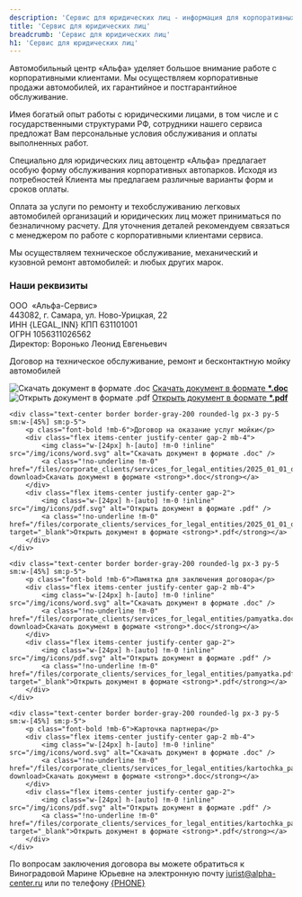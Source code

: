 ```yaml
---
description: 'Сервис для юридических лиц - информация для корпоративных клиентов центра Альфа.'
title: 'Сервис для юридических лиц'
breadcrumb: 'Сервис для юридических лиц'
h1: 'Сервис для юридических лиц'
---
```


<p>
	 Автомобильный центр «Альфа» уделяет большое внимание работе с корпоративными клиентами. Мы осуществляем корпоративные продажи автомобилей, их гарантийное и постгарантийное обслуживание.
</p>
<p>
	 Имея богатый опыт работы с юридическими лицами, в том числе и с государственными структурами РФ, сотрудники нашего сервиса предложат Вам персональные условия обслуживания и оплаты выполненных работ.
</p>
<p>
	 Специально для юридических лиц автоцентр «Альфа» предлагает особую форму обслуживания корпоративных автопарков. Исходя из потребностей Клиента мы предлагаем различные варианты форм и сроков оплаты.
</p>
<p>
	 Оплата за услуги по ремонту и техобслуживанию легковых автомобилей организаций и юридических лиц может приниматься по безналичному расчету. Для уточнения деталей рекомендуем связаться с менеджером по работе с корпоративными клиентами сервиса.
</p>
<p>
	 Мы осуществляем техническое обслуживание, механический и кузовной ремонт автомобилей: <RemontModels /> и любых других марок.
</p>
<h3 class="font-bold">Наши реквизиты</h3>
<p>
	 ООО  «Альфа-Сервис»<br />
	 443082, г. Самара, ул. Ново-Урицкая, 22<br />
	 ИНН {LEGAL_INN} КПП 631101001<br />
	 ОГРН 1056311026562<br />
	 Директор: Воронько Леонид Евгеньевич
</p>
<div class="flex flex-col gap-5 my-12 sm:flex-row sm:flex-wrap sm:justify-center">
	<div class="text-center border border-gray-200 rounded-lg px-3 py-5 sm:w-[45%] sm:p-5">
		<p class="font-bold !mb-6">Договор на техническое обслуживание, ремонт и бесконтактную мойку автомобилей</p>
		<div class="flex items-center justify-center gap-2 mb-4">
			<img class="w-[24px] h-[auto] !m-0 !inline" src="/img/icons/word.svg" alt="Скачать документ в формате .doc" />
			<a class="!no-underline !m-0" href="/files/corporate_clients/services_for_legal_entities/2025_03_21_dogovor_na_to.doc" download>Скачать документ в формате <strong>*.doc</strong></a>
		</div>
		<div class="flex items-center justify-center gap-2">
			<img class="w-[24px] h-[auto] !m-0 !inline" src="/img/icons/pdf.svg" alt="Открыть документ в формате .pdf" />
			<a class="!no-underline !m-0" href="/files/corporate_clients/services_for_legal_entities/2025_03_21_dogovor_na_to.pdf" target="_blank">Открыть документ в формате <strong>*.pdf</strong></a>
		</div>
	</div>

	<div class="text-center border border-gray-200 rounded-lg px-3 py-5 sm:w-[45%] sm:p-5">
		<p class="font-bold !mb-6">Договор на оказание услуг мойки</p>
		<div class="flex items-center justify-center gap-2 mb-4">
			<img class="w-[24px] h-[auto] !m-0 !inline" src="/img/icons/word.svg" alt="Скачать документ в формате .doc" />
			<a class="!no-underline !m-0" href="/files/corporate_clients/services_for_legal_entities/2025_01_01_dogovor_na_mojku.doc" download>Скачать документ в формате <strong>*.doc</strong></a>
		</div>
		<div class="flex items-center justify-center gap-2">
			<img class="w-[24px] h-[auto] !m-0 !inline" src="/img/icons/pdf.svg" alt="Открыть документ в формате .pdf" />
			<a class="!no-underline !m-0" href="/files/corporate_clients/services_for_legal_entities/2025_01_01_dogovor_na_mojku.pdf" target="_blank">Открыть документ в формате <strong>*.pdf</strong></a>
		</div>
	</div>

	<div class="text-center border border-gray-200 rounded-lg px-3 py-5 sm:w-[45%] sm:p-5">
		<p class="font-bold !mb-6">Памятка для заключения договора</p>
		<div class="flex items-center justify-center gap-2 mb-4">
			<img class="w-[24px] h-[auto] !m-0 !inline" src="/img/icons/word.svg" alt="Скачать документ в формате .doc" />
			<a class="!no-underline !m-0" href="/files/corporate_clients/services_for_legal_entities/pamyatka.doc" download>Скачать документ в формате <strong>*.doc</strong></a>
		</div>
		<div class="flex items-center justify-center gap-2">
			<img class="w-[24px] h-[auto] !m-0 !inline" src="/img/icons/pdf.svg" alt="Открыть документ в формате .pdf" />
			<a class="!no-underline !m-0" href="/files/corporate_clients/services_for_legal_entities/pamyatka.pdf" target="_blank">Открыть документ в формате <strong>*.pdf</strong></a>
		</div>
	</div>

	<div class="text-center border border-gray-200 rounded-lg px-3 py-5 sm:w-[45%] sm:p-5">
		<p class="font-bold !mb-6">Карточка партнера</p>
		<div class="flex items-center justify-center gap-2 mb-4">
			<img class="w-[24px] h-[auto] !m-0 !inline" src="/img/icons/word.svg" alt="Скачать документ в формате .doc" />
			<a class="!no-underline !m-0" href="/files/corporate_clients/services_for_legal_entities/kartochka_partnera.doc" download>Скачать документ в формате <strong>*.doc</strong></a>
		</div>
		<div class="flex items-center justify-center gap-2">
			<img class="w-[24px] h-[auto] !m-0 !inline" src="/img/icons/pdf.svg" alt="Открыть документ в формате .pdf" />
			<a class="!no-underline !m-0" href="/files/corporate_clients/services_for_legal_entities/kartochka_partnera.pdf" target="_blank">Открыть документ в формате <strong>*.pdf</strong></a>
		</div>
	</div>
	
</div>
<p>
	 По вопросам заключения договора вы можете обратиться к Виноградовой Марине Юрьевне на электронную почту <a href="mailto:jurist@alpha-center.ru">jurist@alpha-center.ru</a> или по телефону <a href={`tel:${phoneFormat(PHONE)}`}>{PHONE}</a>
</p>